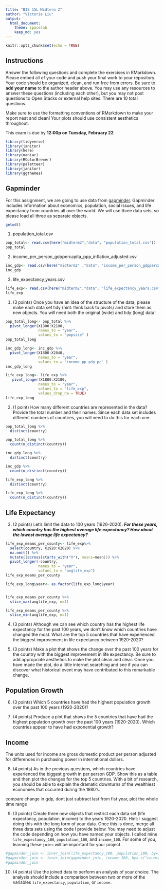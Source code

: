 ```yaml
---
title: "BIS 15L Midterm 2"
author: "Victoria Liu"
output:
  html_document: 
    theme: spacelab
    keep_md: yes
---
```


```r
knitr::opts_chunk$set(echo = TRUE)
```

## Instructions
Answer the following questions and complete the exercises in RMarkdown. Please embed all of your code and push your final work to your repository. Your code should be organized, clean, and run free from errors. Be sure to **add your name** to the author header above. You may use any resources to answer these questions (including each other), but you may not post questions to Open Stacks or external help sites. There are 10 total questions.  

Make sure to use the formatting conventions of RMarkdown to make your report neat and clean! Your plots should use consistent aesthetics throughout.  

This exam is due by **12:00p on Tuesday, February 22**.  

```r
library(tidyverse)
library(janitor)
library(here)
library(naniar)
library(RColorBrewer)
library(paletteer)
library(janitor)
library(ggthemes)
```

## Gapminder
For this assignment, we are going to use data from  [gapminder](https://www.gapminder.org/). Gapminder includes information about economics, population, social issues, and life expectancy from countries all over the world. We will use three data sets, so please load all three as separate objects.    
```r
getwd()
```

1. population_total.csv  
```r
pop_total<- read.csv(here("midterm2","data", "population_total.csv"))
pop_total
```

2. income_per_person_gdppercapita_ppp_inflation_adjusted.csv  
```r
inc_gdp<- read.csv(here("midterm2" ,"data", "income_per_person_gdppercapita_ppp_inflation_adjusted.csv"))
inc_gdp
```

3. life_expectancy_years.csv  
```r
life_exp<- read.csv(here("midterm2","data", "life_expectancy_years.csv"))
life_exp
```

1. (3 points) Once you have an idea of the structure of the data, please make each data set tidy (hint: think back to pivots) and store them as new objects. You will need both the original (wide) and tidy (long) data!  
```r
pop_total_long<- pop_total %>%
  pivot_longer(X1800:X2100,
               names_to = "year", 
               values_to = "popsize" ) 
pop_total_long
```
```r
inc_gdp_long<- inc_gdp %>%
  pivot_longer(X1800:X2040,
               names_to = "year", 
               values_to = "income_pp_gdp_pc" ) 
inc_gdp_long
```

```r
life_exp_long<- life_exp %>%
   pivot_longer(X1800:X2100,
               names_to = "year", 
               values_to = "life_exp",
               values_drop_na = TRUE) 
life_exp_long
```

2. (1 point) How many different countries are represented in the data? Provide the total number and their names. Since each data set includes different numbers of countries, you will need to do this for each one.  
```r
pop_total_long %>%
  distinct(country) 
``` 
```r
pop_total_long %>%
  count(n_distinct(country))
```
```r
inc_gdp_long %>%
  distinct(country) 
```
```r
inc_gdp %>%
  count(n_distinct(country))
```
```r
life_exp_long %>%
  distinct(country) 
```
```r
life_exp_long %>%
  count(n_distinct(country))
```

## Life Expectancy  

3. (2 points) Let's limit the data to 100 years (1920-2020). ***For these years, which country has the highest average life expectancy? How about the lowest average life expectancy? ***
```r
life_exp_means_per_county<- life_exp%>%
  select(country, X1920:X2020) %>%
  na.omit() %>%
  mutate((across(starts_with("X"), means=mean))) %>%
  pivot_longer(-country,
               names_to = "year", 
               values_to = "avglife_exp") 
life_exp_means_per_county
```
```r
life_exp_long$year<- as.factor(life_exp_long$year)
```
```r

```

```r
life_exp_means_per_county %>%
  slice_max(avglife_exp, n=1) 
```
```r
life_exp_means_per_county %>%
  slice_min(avglife_exp, n=1)
```

4. (3 points) Although we can see which country has the highest life expectancy for the past 100 years, we don't know which countries have changed the most. What are the top 5 countries that have experienced the biggest improvement in life expectancy between 1920-2020?  

5. (3 points) Make a plot that shows the change over the past 100 years for the country with the biggest improvement in life expectancy. Be sure to add appropriate aesthetics to make the plot clean and clear. Once you have made the plot, do a little internet searching and see if you can discover what historical event may have contributed to this remarkable change.  

## Population Growth
6. (3 points) Which 5 countries have had the highest population growth over the past 100 years (1920-2020)?  

7. (4 points) Produce a plot that shows the 5 countries that have had the highest population growth over the past 100 years (1920-2020). Which countries appear to have had exponential growth?  

## Income
The units used for income are gross domestic product per person adjusted for differences in purchasing power in international dollars.

8. (4 points) As in the previous questions, which countries have experienced the biggest growth in per person GDP. Show this as a table and then plot the changes for the top 5 countries. With a bit of research, you should be able to explain the dramatic downturns of the wealthiest economies that occurred during the 1980's.  

compare change in gdp, dont just subtract last from fist year, plot the whole time range

9. (3 points) Create three new objects that restrict each data set (life expectancy, population, income) to the years 1920-2020. Hint: I suggest doing this with the long form of your data. Once this is done, merge all three data sets using the code I provide below. You may need to adjust the code depending on how you have named your objects. I called mine `life_expectancy_100`, `population_100`, and `income_100`. For some of you, learning these `joins` will be important for your project.  

```r
#gapminder_join <- inner_join(life_expectancy_100, population_100, by= c("country", "year"))
#gapminder_join <- inner_join(gapminder_join, income_100, by= c("country", "year"))
#gapminder_join
```

10. (4 points) Use the joined data to perform an analysis of your choice. The analysis should include a comparison between two or more of the variables `life_expectancy`, `population`, or `income.`  